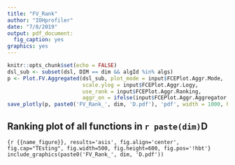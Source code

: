 ---
title: "FV_Rank"
author: "IOHprofiler"
date: "7/8/2019"
output: pdf_document:
  fig_caption: yes
graphics: yes
---

```{r, include=FALSE}
knitr::opts_chunk$set(echo = FALSE)
dsl_sub <- subset(dsl, DIM == dim && algId %in% algs)
p <- Plot.FV.Aggregated(dsl_sub, plot_mode = input$FCEPlot.Aggr.Mode,
                        scale.ylog = input$FCEPlot.Aggr.Logy,
                        use_rank = input$FCEPlot.Aggr.Ranking,
                        aggr_on = ifelse(input$FCEPlot.Aggr.Aggregator == 'Functions', 'funcId', 'DIM'))
save_plotly(p, paste0('FV_Rank_', dim, 'D.pdf'), 'pdf', width = 1000, height = 500)
```
## Ranking plot of all functions in `r paste(dim)`D 

```{r {{name_figure}}, results='asis', fig.align='center', fig.cap="TEsting", fig.width=500, fig.height=600, fig.pos='!hbt'}
include_graphics(paste0('FV_Rank_', dim, 'D.pdf'))
```